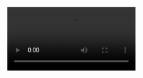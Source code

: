 <Video src='/blog/videos/scroll-driven-image-sequence.mp4' />

## Some Motivation 

This type of scroll controlled image sequence can be found on world class sites such as Apple's [AirPods Pro](https://www.apple.com/uk/airpods-pro/) landing page. I've personally implemented something similar on a global project for a leading retail brand.

In this guide I'll explain how to build this scrolling image sequence in Next.js (Typescript) with GSAP... and hopefully help you take your web experiences to the next level 🚀

<Aside title="Pros and cons of image sequences">
**Pros:**
- High fidelity visuals with pre-baked lighting and shadows not possible in real-time
- Runs well on lower powered devices
- Relatively easy to implement

**Cons:**
- Lower frame rates than a realtime 3D model or video
- Large set of images required for a smooth animation which can be heavy to load
- Limited interactivity (forwards/backwards motion) compared to 3D models which can have pointer interactions
</Aside>

## Install Dependencies
To get started, ensure your Next.js project is setup with Tailwind CSS. If you're starting from scratch, run the Next.js install command and enter Y to all the options.

```bash
npx create-next-app scroll-driven-image-sequence
```

Then install the following packages:

```bash
npm install gsap @gsap/react @mantine/hooks
```

[GSAP](https://gsap.com/): For advanced animations<br/>
[@gsap/react](https://www.npmjs.com/package/@gsap/react): useGSAP is a replacement for useEffect() that automatically handles cleanup<br/>
[@mantine/hooks](https://www.npmjs.com/package/@mantine/hooks): Useful set of UI hooks - we'll be using viewport size detection and value debouncing


## Prepare Your Image Sequence Frames

<Image src='/blog/images/image-sequence-files.png' alt='Image sequence files' width={1200} height={800} quality={80} className='object-contain' />

You'll need a series of sequentially named image files (e.g., `img0001.png`, `img0002.png`).
If you're working with a 3D designer they'll be able to render these for you.

If you want, you can [download my images from here](https://blog.pragmattic.dev/images/bottle/bottle.zip).
Shoutout to [Derek Elliott](https://www.derrk.com/) for his awesome 3D work on these 🍾

Once ready, stick them in a `public/images` directory to be loaded later.

*Ideally you'd also have a variety of sizes for different screen sizes, but for this project we'll just sitck to one size for simplicity.*

## Component Overview and Markup

In this example we'll be building a header component designed for the top of the page.<br/> 
The header will be pinned (fixed) until the user scrolls a certain distance and the image sequence has finished.<br/> 
The images will be rendered one by one into a canvas, with the current scroll position determining which frame to draw.

Here's the initial component structure:

```tsx {1, 8, 15-20}  title="ImageSequenceHeader.tsx" showLineNumbers
'use client'
import { useGSAP } from '@gsap/react'
import { useDebouncedValue, useDidUpdate, useViewportSize } from '@mantine/hooks'
import gsap from 'gsap'
import ScrollTrigger from 'gsap/dist/ScrollTrigger'
import React, { type FC, useEffect, useRef, useState } from 'react'

gsap.registerPlugin(ScrollTrigger, useGSAP)

const ImageSequenceHeader: FC = () => {
  const header = useRef<HTMLElement>(null)
  const canvas = useRef<HTMLCanvasElement>(null)

  return (
      <header ref={header} className="relative h-[200lvh] w-full select-none overflow-hidden">
        <div id="content-wrapper" className="relative z-20 flex h-lvh w-full items-center justify-center">
          <h1 className="text-3xl font-extrabold tracking-tighter text-white md:text-[8.5vmax]">Animate Responsibly</h1>
          <canvas ref={canvas} className="pointer-events-none absolute scale-75 bg-transparent" />
        </div>
      </header>
      // Remember to ensure your page can scroll by setting a min-h on it! 
  )
}
```

### Breakdown
- We've marked the component as `client` side rendered so we can use refs and GSAP
- We've remembered to register the relevant GSAP plugins
- The header height is 200% of the (large) viewport height. 2 screen heights is the amount the user will scroll to complete the sequence.
- The content wrapper (stuff that will be pinned) is full screen size
- The canvas is positioned absolutely above the heading
- Both the heading and canvas are centered by their parent using flex


## Loading images and updating the canvas

When the component mounts we'll load all the images and draw the first frame onto the canvas.
We generate an array of image sources based on the file naming pattern. In this case we have 60 frames.

```tsx title="ImageSequenceHeader.tsx"
  // Inside our component
 const viewportSize = useViewportSize()
 const [loadedImages, setLoadedImages] = useState<HTMLImageElement[]>()

  useEffect(() => {
    if (!canvas.current) return
    if (viewportSize.width === 0 || viewportSize.height === 0) return // First render value is 0
    if (!!loadedImages) return

    const intialSetup = async () => {
      // Image Dimensions: 1920 / 1080
      const imageAspect = 1920 / 1080
      const imageWidth = viewportSize.width
      const imageHeight = viewportSize.width / imageAspect
      canvas.current!.width = viewportSize.width
      canvas.current!.height = viewportSize.height

      const imageSrcs: string[] = Array.from(
        { length: 60 },
        (_, i) => `/images/bottle/pragma100${i + 1 < 10 ? `0${i + 1}` : i + 1}.png`,
      )

      // We will cover this function in the next section...
      const images = await loadImagesAndDrawFirstFrame({
        canvas: canvas.current!,
        imageSrcs: imageSrcs,
        imageWidth: imageWidth,
        imageHeight: imageHeight,
      })

      setLoadedImages(images)
    }

    intialSetup()
  }, [viewportSize, loadedImages])

```

### Summary
- We're using the `useViewportSize` Mantine hook to get the current viewport size
- Once we have the viewport size we calculate the image dimensions based on a 1920x1080 aspect ratio (or whatever aspect the images are)
- `imageSrcs` is an array generated from the file naming pattern, pointing to our assets in the public folder
- We call `loadImagesAndDrawFirstFrame` and then set the loaded images into state *(detailed below)*
- We don't run this effect again once the images are loaded

### Load images and draw the first frame

This helper function will download all of the images, and immediately render the first one into the canvas.<br/> 
It returns a promise of image elements which we're setting into the component's state above.

```ts title="loadImagesAndDrawFirstFrame" showLineNumbers
const loadImagesAndDrawFirstFrame = async ({
  canvas,
  imageSrcs,
  imageWidth,
  imageHeight,
}: {
  canvas: HTMLCanvasElement
  imageSrcs: string[]
  imageWidth: number
  imageHeight: number
}): Promise<HTMLImageElement[]> => {
  let images: HTMLImageElement[] = []
  let loadedCount = 0

  return new Promise<HTMLImageElement[]>(async (resolve, reject) => {
    const onImageLoad = (index: number, img: HTMLImageElement) => {
      // Draw the first frame ASAP
      if (index === 0) {
        const context = canvas.getContext('2d', { alpha: true })
        if (!context) return
        updateCanvasImage(context, canvas, img)
      }
      loadedCount++
      const hasLoadedAll = loadedCount === imageSrcs.length - 1
      if (hasLoadedAll) resolve(images)
    }

    const retries: { [imgIndex: number]: number } = {}
    const maxRetries = 3

    const onImageError = (i: number, img: HTMLImageElement) => {
      // Try reloading this image a couple of times. If it fails then reject.
      if (retries[i] < maxRetries) {
        console.warn(`Image ${i} failed to load. Retrying... ${retries[i]}`)
        img.src = `${imageSrcs[i]}?r=${retries[i]}`
        retries[i]++
      } else {
        reject()
      }
    }

    for (let i = 0; i < imageSrcs.length - 1; i++) {
      const img = new Image()
      img.src = imageSrcs[i]
      // Math.min for contain, Math.max for cover
      const scale = Math.max(canvas!.width / imageWidth, canvas!.height / imageHeight)
      img.width = imageWidth * scale
      img.height = imageHeight * scale
      img.addEventListener('load', (e: any) => onImageLoad(i, img))
      img.addEventListener('error', (e) => onImageError(i, img))
      images.push(img)
    }
  })
}

const updateCanvasImage = (
  renderingContext: CanvasRenderingContext2D,
  canvas: HTMLCanvasElement,
  image: HTMLImageElement,
) => {
  if (!renderingContext || !canvas || !image) throw new Error('Unable to update canvas')
  // If you need to center the image in the canvas:
  const offsetX = canvas.width / 2 - image.width / 2
  const offsetY = canvas.height / 2 - image.height / 2
  renderingContext.clearRect(0, 0, canvas.width, canvas.height)
  renderingContext.drawImage(image, offsetX, offsetY, image.width, image.height)
}
```

### `loadImagesAndDrawFirstFrame`
- We're looping through all the image sources and creating a HTML Image element for each
- We attach a load event listener to each image which will call `onImageLoad` when the image is ready
- ...or `onImageError` if the image fails to load
- If an image fails to load, we retry up to 3 times before rejecting the promise
- When the image loads, if it's the first index we draw it onto the canvas
- Once all of the images have loaded, we resolve the promise with the array of images

### `updateCanvasImage`
- This function is responsible for drawing an image onto the canvas
- It's important to first clear the entire canvas, because the images are transparent and would otherwise be drawn on top of each other.


## Update the canvas on scroll

We'll implement the `useGSAP` hook and create a `ScrollTrigger` to update the canvas image based on the scroll progress:

```tsx title="ImageSequenceHeader.tsx"
  useGSAP(
    () => {
      if (!canvas.current || !loadedImages) return
      const context = canvas.current.getContext('2d', { alpha: true })
      if (!context) return

      // ScrollTrigger for updating image sequence frames
      ScrollTrigger.create({
        id: 'image-sequence',
        trigger: header.current, // Use the header as the trigger element
        start: 0, // Start at 0 scroll (top of the page)
        end: 'bottom top', // End when the bottom of the header reaches the top of the viewport (2 screen heights)
        pin: '#content-wrapper', // Pin the content (h1, canvas) so it doesn't scroll off the screen
        onUpdate: ({ progress }) => {
          // Progress ranges from 0 to 1
          // Determine the next image to draw
          const nextFrame = Math.floor(progress * loadedImages.length)
          const nextImage = loadedImages[nextFrame]
          if (!nextImage) return
          // Note: we could track the current frame in a ref, and only update when it's changed
          updateCanvasImage(context, canvas.current!, nextImage)
        },
      })
    },
    {
      dependencies: [loadedImages],
      scope: header, // Scope any query selectors to the header
    },
  )
```

**Now you should have a working image sequence that responds to the user's scroll!**

## Handling Viewport Resizes

To ensure the header canvas is responsive, we'll update it's size and redraw the current frame after a viewport resize.<br/>
We'll use the `useDebouncedValue` Mantine hook to prevent this from firing too often.<br/>
We'll use `useDidUpdate` so that the function doesn't run on the first render like a regular useEffect would. 

```tsx title="ImageSequenceHeader.tsx"
  // Additional component logic for handling viewport resize
  const [debouncedViewportSize] = useDebouncedValue(viewportSize, 500)

  useDidUpdate(() => {
    const handleViewportResize = () => {
      if (!debouncedViewportSize.width || !debouncedViewportSize.height || !loadedImages) return
      if (!canvas.current) return
      if (canvas.current.width === debouncedViewportSize.width) return
      canvas.current.width = debouncedViewportSize.width
      canvas.current.height = debouncedViewportSize.height
      const context = canvas.current.getContext('2d', { alpha: true })
      if (!context) return
      const progress = ScrollTrigger.getById('image-sequence')?.progress ?? 0
      const nextFrame = Math.floor(progress * loadedImages.length)
      const nextImage = loadedImages[nextFrame]
      if (!nextImage) return
      updateCanvasImage(context, canvas.current, nextImage)
    }
    handleViewportResize()
  }, [debouncedViewportSize])
```

### Summary 
- We pass the viewport size into `useDebouncedValue` to get a value which updates every 500ms at most
- We use the `useDidUpdate` Mantine hook to call `handleViewportResize` when the debouncedViewportSize value changes
- We make some checks to ensure the resize logic should run before setting the new canvas width and height
- We access the ScrollTrigger's progress value using it's ID, and then draw what the current frame should be using the newly sized canvas

**With this in place you now have a responsive canvas that re-draws the current frame after resizing has ended!**


## Final Code

I've not covered the intro animation or the heading transitions featured in the live example.<br/>
How would you go about adding those?<br/>
Feel free to peruse [my code here](https://github.com/prag-matt-ic/pragmattic-blog/blob/main/components/examples/imageSequence/ImageSequenceHeader.tsx) if you want to see how I did it.

If you make improvements to the code I'd love to hear from you!

And remember: **Animate Responsibly** and **Be Principled** 😉

### Credits

Thanks to:
- [Derek Elliott](https://www.derrk.com/) for rendering the bottle image sequence
- [Eduard Radd](https://www.eduardcradd.com/) for testing and helping refine this guide